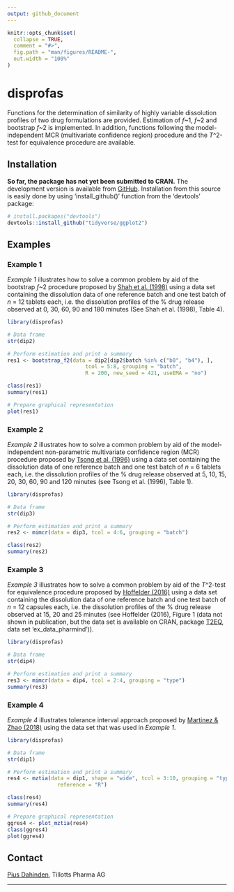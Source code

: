 ```yaml
---
output: github_document
---
```


<!-- README.md is generated from README.Rmd. Please edit that file -->

```r
knitr::opts_chunk$set(
  collapse = TRUE,
  comment = "#>",
  fig.path = "man/figures/README-",
  out.width = "100%"
)
```

# disprofas

<!-- badges: start -->
<!-- badges: end -->

Functions for the determination of similarity of highly variable dissolution profiles of two drug formulations are provided. Estimation of *f*~1, *f*~2 and bootstrap *f*~2 is implemented. In addition, functions following the model-independent MCR (multivariate confidence region) procedure and the *T*^2-test for equivalence procedure are available.

## Installation

**So far, the package has not yet been submitted to CRAN.** The development version is available from [GitHub](https://github.com/piusdahinden/disprofas). Installation from this source is easily done by using 'install_github()' function from the 'devtools' package:

``` r
# install.packages("devtools")
devtools::install_github("tidyverse/ggplot2")
```

## Examples

### Example 1
*Example 1* illustrates how to solve a common problem by aid of the bootstrap *f*~2 procedure proposed by [Shah et al. (1998)](https://doi.org/10.1023/A:1011976615750) using a data set containing the dissolution data of one reference batch and one test batch of *n* = 12 tablets each, i.e. the dissolution profiles of the % drug release observed at 0, 30, 60, 90 and 180 minutes (See Shah et al. (1998), Table 4).

``` r
library(disprofas)

# Data frame
str(dip2)

# Perform estimation and print a summary
res1 <- bootstrap_f2(data = dip2[dip2$batch %in% c("b0", "b4"), ],
                         tcol = 5:8, grouping = "batch",
                         R = 200, new_seed = 421, useEMA = "no")

class(res1)
summary(res1)

# Prepare graphical representation
plot(res1)
```


### Example 2
*Example 2* illustrates how to solve a common problem by aid of the model-independent non-parametric multivariate confidence region (MCR) procedure proposed by [Tsong et al. (1996)](https://doi.org/10.1177/009286159603000427) using a data set containing the dissolution data of one reference batch and one test batch of *n* = 6 tablets each, i.e. the dissolution profiles of the % drug release observed at 5, 10, 15, 20, 30, 60, 90 and 120 minutes (see Tsong et al. (1996), Table 1).

``` r
library(disprofas)

# Data frame
str(dip3)

# Perform estimation and print a summary
res2 <- mimcr(data = dip3, tcol = 4:6, grouping = "batch")

class(res2)
summary(res2)
```


### Example 3
*Example 3* illustrates how to solve a common problem by aid of the *T*^2-test for equivalence procedure proposed by [Hoffelder (2016)](http://www.ecv.de/suse_item.php?suseId=Z|pi|8430) using a data set containing the dissolution data of one reference batch and one test batch of *n* = 12 capsules each, i.e. the dissolution profiles of the % drug release observed at 15, 20 and 25 minutes (see Hoffelder (2016), Figure 1 (data not shown in publication, but the data set is available on CRAN, package [T2EQ](https://cran.r-project.org/web/packages/T2EQ/index.html), data set 'ex_data_pharmind')).

``` r
library(disprofas)

# Data frame
str(dip4)

# Perform estimation and print a summary
res3 <- mimcr(data = dip4, tcol = 2:4, grouping = "type")
summary(res3)
```


### Example 4
*Example 4* illustrates tolerance interval approach proposed by [Martinez & Zhao (2018)](https://doi.org/10.1208/s12248-018-0238-1) using the data set that was used in *Example 1*.

``` r
library(disprofas)

# Data frame
str(dip1)

# Perform estimation and print a summary
res4 <- mztia(data = dip1, shape = "wide", tcol = 3:10, grouping = "type",
                reference = "R")

class(res4)
summary(res4)

# Prepare graphical representation
ggres4 <- plot_mztia(res4)
class(ggres4)
plot(ggres4)
```


## Contact
[Pius Dahinden](https://github.com/piusdahinden), Tillotts Pharma AG


---
